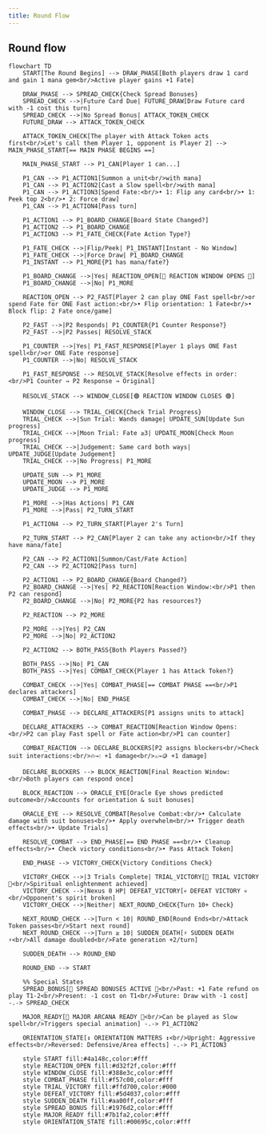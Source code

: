 ```yaml
---
title: Round Flow
---
```


## Round flow

```mermaid
flowchart TD
    START[The Round Begins] --> DRAW_PHASE[Both players draw 1 card and gain 1 mana gem<br/>Active player gains +1 Fate]
    
    DRAW_PHASE --> SPREAD_CHECK{Check Spread Bonuses}
    SPREAD_CHECK -->|Future Card Due| FUTURE_DRAW[Draw Future card with -1 cost this turn]
    SPREAD_CHECK -->|No Spread Bonus| ATTACK_TOKEN_CHECK
    FUTURE_DRAW --> ATTACK_TOKEN_CHECK
    
    ATTACK_TOKEN_CHECK[The player with Attack Token acts first<br/>Let's call them Player 1, opponent is Player 2] --> MAIN_PHASE_START[== MAIN PHASE BEGINS ==]
    
    MAIN_PHASE_START --> P1_CAN[Player 1 can...]
    
    P1_CAN --> P1_ACTION1[Summon a unit<br/>with mana]
    P1_CAN --> P1_ACTION2[Cast a Slow spell<br/>with mana]
    P1_CAN --> P1_ACTION3[Spend Fate:<br/>• 1: Flip any card<br/>• 1: Peek top 2<br/>• 2: Force draw]
    P1_CAN --> P1_ACTION4[Pass turn]
    
    P1_ACTION1 --> P1_BOARD_CHANGE[Board State Changed?]
    P1_ACTION2 --> P1_BOARD_CHANGE
    P1_ACTION3 --> P1_FATE_CHECK{Fate Action Type?}
    
    P1_FATE_CHECK -->|Flip/Peek| P1_INSTANT[Instant - No Window]
    P1_FATE_CHECK -->|Force Draw| P1_BOARD_CHANGE
    P1_INSTANT --> P1_MORE{P1 has mana/fate?}
    
    P1_BOARD_CHANGE -->|Yes| REACTION_OPEN[🔴 REACTION WINDOW OPENS 🔴]
    P1_BOARD_CHANGE -->|No| P1_MORE
    
    REACTION_OPEN --> P2_FAST[Player 2 can play ONE Fast spell<br/>or spend Fate for ONE Fast action:<br/>• Flip orientation: 1 Fate<br/>• Block flip: 2 Fate once/game]
    
    P2_FAST -->|P2 Responds| P1_COUNTER{P1 Counter Response?}
    P2_FAST -->|P2 Passes| RESOLVE_STACK
    
    P1_COUNTER -->|Yes| P1_FAST_RESPONSE[Player 1 plays ONE Fast spell<br/>or ONE Fate response]
    P1_COUNTER -->|No| RESOLVE_STACK
    
    P1_FAST_RESPONSE --> RESOLVE_STACK[Resolve effects in order:<br/>P1 Counter → P2 Response → Original]
    
    RESOLVE_STACK --> WINDOW_CLOSE[🟢 REACTION WINDOW CLOSES 🟢]
    
    WINDOW_CLOSE --> TRIAL_CHECK{Check Trial Progress}
    TRIAL_CHECK -->|Sun Trial: Wands damage| UPDATE_SUN[Update Sun progress]
    TRIAL_CHECK -->|Moon Trial: Fate ≥3| UPDATE_MOON[Check Moon progress]
    TRIAL_CHECK -->|Judgement: Same card both ways| UPDATE_JUDGE[Update Judgement]
    TRIAL_CHECK -->|No Progress| P1_MORE
    
    UPDATE_SUN --> P1_MORE
    UPDATE_MOON --> P1_MORE
    UPDATE_JUDGE --> P1_MORE
    
    P1_MORE -->|Has Actions| P1_CAN
    P1_MORE -->|Pass| P2_TURN_START
    
    P1_ACTION4 --> P2_TURN_START[Player 2's Turn]
    
    P2_TURN_START --> P2_CAN[Player 2 can take any action<br/>If they have mana/fate]
    
    P2_CAN --> P2_ACTION1[Summon/Cast/Fate Action]
    P2_CAN --> P2_ACTION2[Pass turn]
    
    P2_ACTION1 --> P2_BOARD_CHANGE{Board Changed?}
    P2_BOARD_CHANGE -->|Yes| P2_REACTION[Reaction Window:<br/>P1 then P2 can respond]
    P2_BOARD_CHANGE -->|No| P2_MORE{P2 has resources?}
    
    P2_REACTION --> P2_MORE
    
    P2_MORE -->|Yes| P2_CAN
    P2_MORE -->|No| P2_ACTION2
    
    P2_ACTION2 --> BOTH_PASS{Both Players Passed?}
    
    BOTH_PASS -->|No| P1_CAN
    BOTH_PASS -->|Yes| COMBAT_CHECK{Player 1 has Attack Token?}
    
    COMBAT_CHECK -->|Yes| COMBAT_PHASE[== COMBAT PHASE ==<br/>P1 declares attackers]
    COMBAT_CHECK -->|No| END_PHASE
    
    COMBAT_PHASE --> DECLARE_ATTACKERS[P1 assigns units to attack]
    
    DECLARE_ATTACKERS --> COMBAT_REACTION[Reaction Window Opens:<br/>P2 can play Fast spell or Fate action<br/>P1 can counter]
    
    COMBAT_REACTION --> DECLARE_BLOCKERS[P2 assigns blockers<br/>Check suit interactions:<br/>🔥→💧 +1 damage<br/>⚔️→🪙 +1 damage]
    
    DECLARE_BLOCKERS --> BLOCK_REACTION[Final Reaction Window:<br/>Both players can respond once]
    
    BLOCK_REACTION --> ORACLE_EYE[Oracle Eye shows predicted outcome<br/>Accounts for orientation & suit bonuses]
    
    ORACLE_EYE --> RESOLVE_COMBAT[Resolve Combat:<br/>• Calculate damage with suit bonuses<br/>• Apply overwhelm<br/>• Trigger death effects<br/>• Update Trials]
    
    RESOLVE_COMBAT --> END_PHASE[== END PHASE ==<br/>• Cleanup effects<br/>• Check victory conditions<br/>• Pass Attack Token]
    
    END_PHASE --> VICTORY_CHECK{Victory Conditions Check}
    
    VICTORY_CHECK -->|3 Trials Complete| TRIAL_VICTORY[🌟 TRIAL VICTORY 🌟<br/>Spiritual enlightenment achieved]
    VICTORY_CHECK -->|Nexus 0 HP| DEFEAT_VICTORY[💀 DEFEAT VICTORY 💀<br/>Opponent's spirit broken]
    VICTORY_CHECK -->|Neither| NEXT_ROUND_CHECK{Turn 10+ Check}
    
    NEXT_ROUND_CHECK -->|Turn < 10| ROUND_END[Round Ends<br/>Attack Token passes<br/>Start next round]
    NEXT_ROUND_CHECK -->|Turn ≥ 10| SUDDEN_DEATH[⚡ SUDDEN DEATH ⚡<br/>All damage doubled<br/>Fate generation +2/turn]
    
    SUDDEN_DEATH --> ROUND_END
    
    ROUND_END --> START
    
    %% Special States
    SPREAD_BONUS[📜 SPREAD BONUSES ACTIVE 📜<br/>Past: +1 Fate refund on play T1-2<br/>Present: -1 cost on T1<br/>Future: Draw with -1 cost] -.-> SPREAD_CHECK
    
    MAJOR_READY[🔮 MAJOR ARCANA READY 🔮<br/>Can be played as Slow spell<br/>Triggers special animation] -.-> P1_ACTION2
    
    ORIENTATION_STATE[↕️ ORIENTATION MATTERS ↕️<br/>Upright: Aggressive effects<br/>Reversed: Defensive/Area effects] -.-> P1_ACTION3
    
    style START fill:#4a148c,color:#fff
    style REACTION_OPEN fill:#d32f2f,color:#fff
    style WINDOW_CLOSE fill:#388e3c,color:#fff
    style COMBAT_PHASE fill:#f57c00,color:#fff
    style TRIAL_VICTORY fill:#ffd700,color:#000
    style DEFEAT_VICTORY fill:#5d4037,color:#fff
    style SUDDEN_DEATH fill:#aa00ff,color:#fff
    style SPREAD_BONUS fill:#1976d2,color:#fff
    style MAJOR_READY fill:#7b1fa2,color:#fff
    style ORIENTATION_STATE fill:#00695c,color:#fff
```


